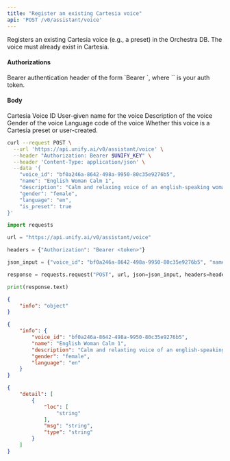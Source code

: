 ```yaml
---
title: "Register an existing Cartesia voice"
api: 'POST /v0/assistant/voice'
---
```

Registers an existing Cartesia voice (e.g., a preset) in the Orchestra DB. The voice must already exist in Cartesia.

#### Authorizations

<ParamField header="Authorization" type="string" required="true">
  Bearer authentication header of the form `Bearer <token>`, where `<token>` is your auth token.
</ParamField>

#### Body

<ParamField body="voice_id" type="string" required="true">
Cartesia Voice ID
</ParamField>

<ParamField body="name" type="string" required="true">
User-given name for the voice
</ParamField>

<ParamField body="description" type="string" required="true">
Description of the voice
</ParamField>

<ParamField body="gender" type="string" required="true">
Gender of the voice
</ParamField>

<ParamField body="language" type="string" required="true">
Language code of the voice
</ParamField>

<ParamField body="is_preset" type="boolean | null"  default="false">
Whether this voice is a Cartesia preset or user-created.
</ParamField>

<RequestExample>

```bash cURL
curl --request POST \
  --url 'https://api.unify.ai/v0/assistant/voice' \
  --header "Authorization: Bearer $UNIFY_KEY" \
  --header 'Content-Type: application/json' \
  --data '{
    "voice_id": "bf0a246a-8642-498a-9950-80c35e9276b5",
    "name": "English Woman Calm 1",
    "description": "Calm and relaxing voice of an english-speaking woman",
    "gender": "female",
    "language": "en",
    "is_preset": true
}'
```

```python Python
import requests

url = "https://api.unify.ai/v0/assistant/voice"

headers = {"Authorization": "Bearer <token>"}

json_input = {"voice_id": "bf0a246a-8642-498a-9950-80c35e9276b5", "name": "English Woman Calm 1", "description": "Calm and relaxing voice of an english-speaking woman", "gender": "female", "language": "en", "is_preset": True}

response = requests.request("POST", url, json=json_input, headers=headers)

print(response.text)
```

</RequestExample>
<ResponseExample>

```json 201
{
    "info": "object"
}
```

```json 200
{
    "info": {
        "voice_id": "bf0a246a-8642-498a-9950-80c35e9276b5",
        "name": "English Woman Calm 1",
        "description": "Calm and relaxting voice of an english-speaking woman",
        "gender": "female",
        "language": "en"
    }
}
```

```json 422
{
    "detail": [
        {
            "loc": [
                "string"
            ],
            "msg": "string",
            "type": "string"
        }
    ]
}
```

</ResponseExample>
